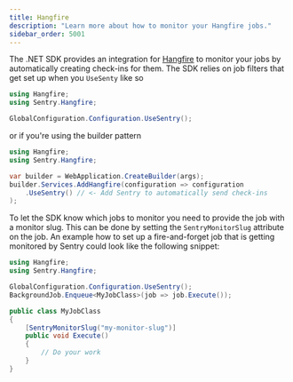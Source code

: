 ```yaml
---
title: Hangfire
description: "Learn more about how to monitor your Hangfire jobs."
sidebar_order: 5001
---
```


The .NET SDK provides an integration for [Hangfire](https://www.hangfire.io/) to monitor your jobs by automatically creating check-ins for them. The SDK relies on job filters that get set up when you `UseSenty` like so

```csharp
using Hangfire;
using Sentry.Hangfire;

GlobalConfiguration.Configuration.UseSentry();
```

or if you're using the builder pattern

```csharp
using Hangfire;
using Sentry.Hangfire;

var builder = WebApplication.CreateBuilder(args);
builder.Services.AddHangfire(configuration => configuration
    .UseSentry() // <- Add Sentry to automatically send check-ins
);
```

To let the SDK know which jobs to monitor you need to provide the job with a monitor slug. This can be done by setting the `SentryMonitorSlug` attribute on the job. An example how to set up a fire-and-forget job that is getting monitored by Sentry could look like the following snippet:

```csharp
using Hangfire;
using Sentry.Hangfire;

GlobalConfiguration.Configuration.UseSentry();
BackgroundJob.Enqueue<MyJobClass>(job => job.Execute());

public class MyJobClass
{
    [SentryMonitorSlug("my-monitor-slug")]
    public void Execute()
    {
        // Do your work
    }
}
```
